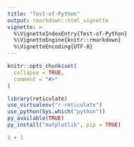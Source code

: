 ```yaml
---
title: "Test-of-Python"
output: rmarkdown::html_vignette
vignette: >
  %\VignetteIndexEntry{Test-of-Python}
  %\VignetteEngine{knitr::rmarkdown}
  %\VignetteEncoding{UTF-8}
---
```


```r
knitr::opts_chunk$set(
  collapse = TRUE,
  comment = "#>"
)
```

```r
library(reticulate)
use_virtualenv("r-reticulate")
use_python(Sys.which("python"))
py_available(TRUE)
py_install("matplotlib", pip = TRUE)
```


```python
1 + 1
```



